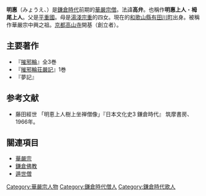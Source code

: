 {{japanese|image=Myou-e.jpg|japanese=明恵|kana=みょうえ|romaji=Myōe}}
'''明惠'''（みょうえ、{{bd|1173年|2月21日|1232年|2月11日|catIdx=Myoe}}）是[[鎌倉時代|鎌倉時代]]前期的[[華嚴宗|華嚴宗]][[僧|僧]]。法諱'''高弁'''。也稱作'''明惠上人'''・'''栂尾上人'''。父是[[平重國|平重國]]。母是[[湯淺宗重|湯淺宗重]]的四女。現在的[[和歌山縣|和歌山縣]][[有田川町|有田川町]]出身。被稱作華嚴宗中興之祖。[[京都|京都]][[高山寺|高山寺]]開基（創立者）。

== 主要著作 ==
* 『[[摧邪輪|摧邪輪]]』全3巻
* 『[[摧邪輪荘嚴記|摧邪輪荘嚴記]]』1巻
* 『夢記』

== 参考文献 ==
* 藤田經世 「明恵上人樹上坐禅僧像」『日本文化史3 鎌倉時代』 筑摩書房、1966年。

== 關連項目 ==
* [[華嚴宗|華嚴宗]]
* [[鎌倉佛教|鎌倉佛教]]
* [[遁世僧|遁世僧]]

{{DEFAULTSORT:Myoe}}
[[Category:華嚴宗人物|Category:華嚴宗人物]]
[[Category:鎌倉時代僧人|Category:鎌倉時代僧人]]
[[Category:鎌倉時代歌人|Category:鎌倉時代歌人]]